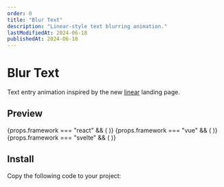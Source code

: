 ```yaml
---
order: 0
title: "Blur Text"
description: "Linear-style text blurring animation."
lastModifiedAt: 2024-06-18
publishedAt: 2024-06-18
---
```



# Blur Text

Text entry animation inspired by the new [linear](https://linear.app/) landing page.

## Preview

<div className="">
  {props.framework === "react" && (
    <ReactBlurText
      text="This is a React component. Linear is a purpose-built tool for planning and building products"
      className="text-4xl font-semibold"
    />
  )}
  {props.framework === "vue" && (
    <VueBlurText
      text="This is a Vue component. Linear is a purpose-built tool for planning and building products"
      className="text-4xl font-semibold"
    />
  )}
  {props.framework === "svelte" && (
    <SvelteBlurText
      text="This is a svelte component. Linear is a purpose-built tool for planning and building products"
      className="text-4xl font-semibold"
    />
  )}
</div>

## Install

Copy the following code to your project:
